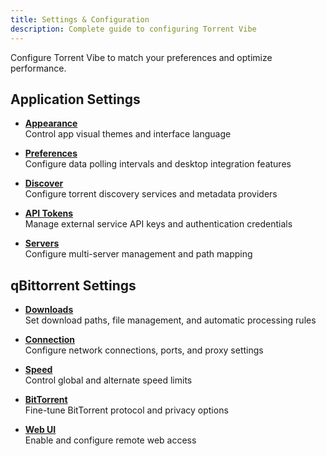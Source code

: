 ```yaml
---
title: Settings & Configuration
description: Complete guide to configuring Torrent Vibe
---
```


Configure Torrent Vibe to match your preferences and optimize performance.

## Application Settings

- **[Appearance](./appearance.mdx)**  
  Control app visual themes and interface language

- **[Preferences](./preferences.mdx)**  
  Configure data polling intervals and desktop integration features

- **[Discover](./discover.mdx)**  
  Configure torrent discovery services and metadata providers

- **[API Tokens](./api-tokens.mdx)**  
  Manage external service API keys and authentication credentials

- **[Servers](./servers.mdx)**  
  Configure multi-server management and path mapping

## qBittorrent Settings

- **[Downloads](./downloads.mdx)**  
  Set download paths, file management, and automatic processing rules

- **[Connection](./connection.mdx)**  
  Configure network connections, ports, and proxy settings

- **[Speed](./speed.mdx)**  
  Control global and alternate speed limits

- **[BitTorrent](./bittorrent.mdx)**  
  Fine-tune BitTorrent protocol and privacy options

- **[Web UI](./web-ui.mdx)**  
  Enable and configure remote web access
